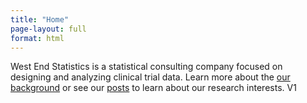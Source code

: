 ```yaml
---
title: "Home"
page-layout: full
format: html
---
```



<style>
  body {
  background-image: url("resources/try2.jpg");
  background-size: cover;
  background-repeat: no-repeat;
}
</style>


::: {.introtext}
West End Statistics is a statistical consulting company focused on designing and analyzing clinical trial data. Learn more about the [our background](about.qmd) or see our [posts](blog.qmd) to learn about our research interests. V1
:::